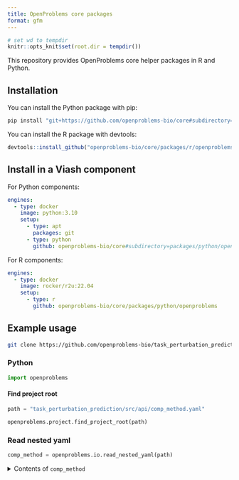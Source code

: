 ```yaml
---
title: OpenProblems core packages
format: gfm
---
```


```r
# set wd to tempdir
knitr::opts_knit$set(root.dir = tempdir())
```

This repository provides OpenProblems core helper packages in R and Python.

## Installation

You can install the Python package with pip:

```bash
pip install "git+https://github.com/openproblems-bio/core#subdirectory=packages/python/openproblems"
```

You can install the R package with devtools:

```r
devtools::install_github("openproblems-bio/core/packages/r/openproblems")
```


## Install in a Viash component

For Python components:

```yaml
engines:
  - type: docker
    image: python:3.10
    setup:
      - type: apt
        packages: git
      - type: python
        github: openproblems-bio/core#subdirectory=packages/python/openproblems
```

For R components:

```yaml
engines:
  - type: docker
    image: rocker/r2u:22.04
    setup:
      - type: r
        github: openproblems-bio/core/packages/python/openproblems
```

## Example usage

```bash
git clone https://github.com/openproblems-bio/task_perturbation_prediction
```

### Python

```python
import openproblems
```

#### Find project root

```python
path = "task_perturbation_prediction/src/api/comp_method.yaml"

openproblems.project.find_project_root(path)
```

### Read nested yaml

```python
comp_method = openproblems.io.read_nested_yaml(path)
```

<details><summary>Contents of `comp_method`</summary>

```yaml
```python
import yaml

print(yaml.dump(comp_method))
```
```

</details>

### Strip margin

```python
print(openproblems.utils.strip_margin("""
  |this_is:
  |  a_yaml: 'test'
  |"""))
```

### R

```r
library(openproblems)
```

#### Find project root

```r
path <- "task_perturbation_prediction/src/api/comp_method.yaml"

openproblems::find_project_root(path)
```

### Read nested yaml

```r
comp_method <- openproblems::read_nested_yaml(path)
```

<details><summary>Contents of `comp_method`</summary>

```yaml
```r
cat(yaml::as.yaml(comp_method))
```
```

</details>

### Strip margin

```r
cat(openproblems::strip_margin("
  |this_is:
  |  a_yaml: 'test'
  |"))
```
